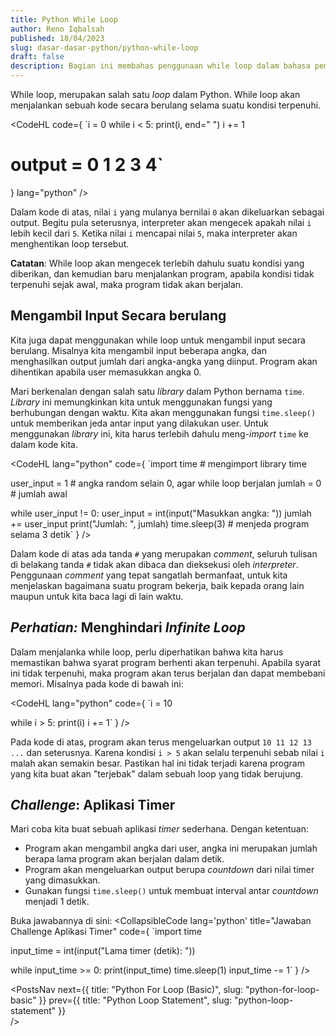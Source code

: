 ```yaml
---
title: Python While Loop
author: Reno Iqbalsah
published: 18/04/2023
slug: dasar-dasar-python/python-while-loop
draft: false
description: Bagian ini membahas penggunaan while loop dalam bahasa pemrograman Python.
---
```



While loop, merupakan salah satu _loop_ dalam Python. While loop akan menjalankan sebuah kode secara berulang selama suatu
kondisi terpenuhi.

<CodeHL
code={
`i = 0
while i < 5:
    print(i, end=" ")
    i += 1

# output = 0 1 2 3 4`
}
lang="python"
/>

Dalam kode di atas, nilai `i` yang mulanya bernilai `0` akan dikeluarkan sebagai output. Begitu pula seterusnya, interpreter
akan mengecek apakah nilai `i` lebih kecil dari `5`. Ketika nilai `i` mencapai nilai `5`, maka interpreter akan menghentikan
loop tersebut.

**Catatan**: While loop akan mengecek terlebih dahulu suatu kondisi yang diberikan, dan kemudian baru menjalankan program, apabila kondisi
tidak terpenuhi sejak awal, maka program tidak akan berjalan.

## Mengambil Input Secara berulang

Kita juga dapat menggunakan while loop untuk mengambil input secara berulang. Misalnya kita mengambil input beberapa angka, dan menghasilkan output jumlah dari angka-angka
yang diinput. Program akan dihentikan apabila user memasukkan angka 0.

Mari berkenalan dengan salah satu _library_ dalam Python bernama `time`. _Library_ ini memungkinkan kita untuk menggunakan fungsi yang berhubungan dengan waktu. Kita akan
menggunakan fungsi `time.sleep()` untuk memberikan jeda antar input yang dilakukan user. Untuk menggunakan _library_ ini, kita harus terlebih dahulu meng-_import_ `time` ke 
dalam kode kita.

<CodeHL
lang="python"
code={
`import time # mengimport library time

user_input = 1 # angka random selain 0, agar while loop berjalan
jumlah = 0 # jumlah awal

while user_input != 0:
   user_input = int(input("Masukkan angka: "))
   jumlah += user_input
   print("Jumlah: ", jumlah)
   time.sleep(3) # menjeda program selama 3 detik`
}
/>

Dalam kode di atas ada tanda `#` yang merupakan _comment_, seluruh tulisan di belakang tanda `#` tidak akan dibaca dan dieksekusi oleh _interpreter_. Penggunaan
_comment_ yang tepat sangatlah bermanfaat, untuk kita menjelaskan bagaimana suatu program bekerja, baik kepada orang lain maupun untuk kita baca lagi di lain waktu.

## _Perhatian:_ Menghindari _Infinite Loop_

Dalam menjalanka while loop, perlu diperhatikan bahwa kita harus memastikan bahwa syarat program berhenti akan terpenuhi. Apabila syarat ini tidak terpenuhi, maka program akan
terus berjalan dan dapat membebani memori. Misalnya pada kode di bawah ini:

<CodeHL
lang="python"
code={
`i = 10

while i > 5:
   print(i)
   i += 1`
}
/>

Pada kode di atas, program akan terus mengeluarkan output `10 11 12 13 ...` dan seterusnya. Karena kondisi `i > 5` akan selalu terpenuhi sebab nilai `i` malah akan semakin
besar. Pastikan hal ini tidak terjadi karena program yang kita buat akan "terjebak" dalam sebuah loop yang tidak berujung.

## _Challenge_: Aplikasi Timer

Mari coba kita buat sebuah aplikasi _timer_ sederhana. Dengan ketentuan:
- Program akan mengambil angka dari user, angka ini merupakan jumlah berapa lama program akan berjalan dalam detik.
- Program akan mengeluarkan output berupa _countdown_ dari nilai timer yang dimasukkan.
- Gunakan fungsi `time.sleep()` untuk membuat interval antar _countdown_ menjadi 1 detik.

Buka jawabannya di sini:
<CollapsibleCode
lang='python'
title="Jawaban Challenge Aplikasi Timer"
code={
`import time

input_time = int(input("Lama timer (detik): "))

while input_time >= 0:
   print(input_time)
   time.sleep(1)
   input_time -= 1`
}
/>

<PostsNav
  next={{
    title: "Python For Loop (Basic)",
    slug: "python-for-loop-basic"
  }}
  prev={{
    title: "Python Loop Statement",
    slug: "python-loop-statement"
  }}  
/>